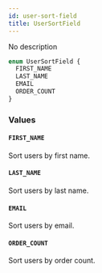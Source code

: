 ```yaml
---
id: user-sort-field
title: UserSortField
---
```


No description

```graphql
enum UserSortField {
  FIRST_NAME
  LAST_NAME
  EMAIL
  ORDER_COUNT
}
```

### Values

#### `FIRST_NAME`

Sort users by first name.

#### `LAST_NAME`

Sort users by last name.

#### `EMAIL`

Sort users by email.

#### `ORDER_COUNT`

Sort users by order count.

